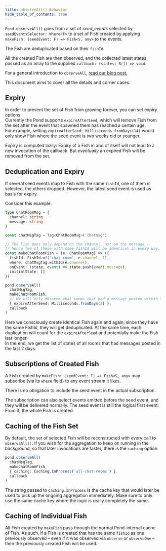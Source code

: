 ```yaml
---
title: observeAll() Behavior
hide_table_of_contents: true
---
```


`Pond.observeAll()` goes from a set of _seed_events_ selected by `seedEventsSelector: Where<F>`
to a set of Fish created by applying `makeFish: (seedEvent: F) => Fish<S, any>` to the events.

The Fish are deduplicated based on their `fishId`.

All the created Fish are then observed, and the collected latest states passed as an array to the supplied `callback: (states: S[]) => void`.

For a general introduction to `observeAll`, [read our blog post.](/blog/2020/11/17/introducing-observe-all#observe-all-existing-things)

This document aims to cover all the details and corner cases.

## Expiry

In order to prevent the set of Fish from growing forever, you can set expiry options.  
Currently the Pond supports `expireAfterSeed`, which will remove Fish from the set after the event that spawned them has reached a certain age.  
For example, setting `expireAfterSeed: Milliseconds.fromDays(14)` would only show Fish where the seed event is two weeks old or younger.

Expiry is computed lazily: Expiry of a Fish in and of itself will not lead to a new invocation of the callback.
But _eventually_ an expired Fish will be removed from the set.

## Deduplication and Expiry

If several seed events map to Fish with the same `fishId`, one of them is selected, the others dropped.
However, the latest seed event is used as basis for expiry.

Consider this example:

```ts
type ChatRoomMsg = {
  channel: string
  message: string
}

const chatMsgTag = Tag<ChatRoomMsg>('chatmsg')

// The Fish does only depend on the channel, not on the message --
// hence two of these with same fishId will be identical in every way.
const makeChatRoomFish = (e: ChatRoomMsg) => ({
  fishId: FishId.of('chat room', e.channel, 1),
  where: chatMsgTag.withId(e.channel),
  onEvent: (state, event) => state.push(event.message),
  initialState: []
})

pond.observeAll(
  chatMsgTag,
  makeChatRoomFish,
  // We will only observe chat rooms that had a message posted within the last 2 days
  { expireAfterSeed: Milliseconds.fromDays(2) },
  callback
)
```

Here we consciously create identical Fish again and again; since they have the same FishId, they will get deduplicated.
At the same time, each duplication will count for the `expireAfterSeed` and potentially make the Fish last longer.  
In the end, we get the list of states of all rooms that had messages posted in the last 2 days.

## Subscriptions of Created Fish

A Fish created by `makeFish: (seedEvent: F) => Fish<S, any>` may subscribe (via its `where` field) to any event stream it likes.

There is no obligation to include the seed event in the actual subscription.

The subscription can also select events emitted before the seed event, and they will be delivered normally.
The seed event is still the logical first event: From it, the whole Fish is created.

## Caching of the Fish Set

By default, the set of selected Fish will be reconstructed with every call to `observeAll()`.
If you wish for the aggregation to keep on running in the background, so that later invocations are faster, there is the `caching` option:

```ts  
pond.observeAll(
  chatMsgTag,
  makeChatRoomFish,
  { caching: Caching.InProcess('all-chat-rooms') },
  callback
)
```

The string passed to `Caching.InProcess` is the cache key that would later be used to pick up the ongoing aggregation immediately.
Make sure to only use the same cache key where the logic is really completely the same.

## Caching of Individual Fish

All Fish created by `makeFish` pass through the normal Pond-internal cache of Fish.
As such, if a Fish is created that has the same `fishId` as one previously observed
– even if it was observed via `observe` or `observeOne` –
then the previously created Fish will be used.
